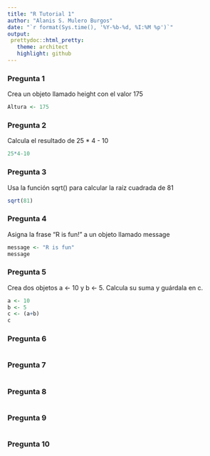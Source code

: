 ```yaml
---
title: "R Tutorial 1"
author: "Alanis S. Mulero Burgos"
date: "`r format(Sys.time(), '%Y-%b-%d, %I:%M %p')`"
output: 
 prettydoc::html_pretty:
   theme: architect
   highlight: github
---
```


### Pregunta 1 
Crea un objeto llamado height con el valor 175

```r
Altura <- 175
```

### Pregunta 2
Calcula el resultado de 25 * 4 - 10

```r
25*4-10
```

### Pregunta 3
Usa la función sqrt() para calcular la raíz cuadrada de 81

```r
sqrt(81)
```

### Pregunta 4
Asigna la frase “R is fun!” a un objeto llamado message

```r
message <- "R is fun"
message
```

### Pregunta 5
Crea dos objetos a <- 10 y b <- 5. Calcula su suma y guárdala en c.

```r
a <- 10
b <- 5
c <- (a+b)
c
```

### Pregunta 6

```r

```

### Pregunta 7

```r

```

### Pregunta 8

```r

```

### Pregunta 9

```r

```

### Pregunta 10

```r

```

